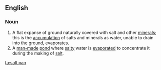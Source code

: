 ==English==

===Noun===
{{en-noun|sg=[[salt]] [[pan]]}}
{{wikipedia}}

# A flat expanse of ground naturally covered with salt and other [[mineral]]s; this is the [[accumulation]] of salts and minerals as water, unable to drain into the ground, evaporates.
# A [[man-made]] [[pond]] where [[salty]] water is [[evaporate]]d to concentrate it during the making of [[salt]].

[[ta:salt pan]]